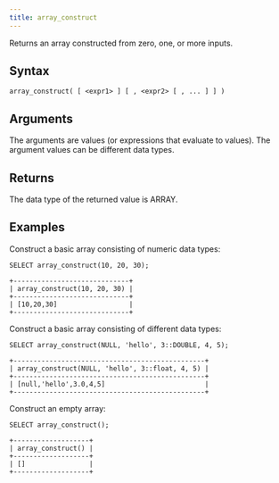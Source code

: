 ```yaml
---
title: array_construct
---
```


Returns an array constructed from zero, one, or more inputs.

## Syntax

```scopeql
array_construct( [ <expr1> ] [ , <expr2> [ , ... ] ] )
```

## Arguments

The arguments are values (or expressions that evaluate to values). The argument values can be different data types.

## Returns

The data type of the returned value is ARRAY.

## Examples

Construct a basic array consisting of numeric data types:

```scopeql
SELECT array_construct(10, 20, 30);
```

```
+-----------------------------+
| array_construct(10, 20, 30) |
+-----------------------------+
| [10,20,30]                  |
+-----------------------------+
```

Construct a basic array consisting of different data types:

```scopeql
SELECT array_construct(NULL, 'hello', 3::DOUBLE, 4, 5);
```

```
+------------------------------------------------+
| array_construct(NULL, 'hello', 3::float, 4, 5) |
+------------------------------------------------+
| [null,'hello',3.0,4,5]                         |
+------------------------------------------------+
```

Construct an empty array:

```scopeql
SELECT array_construct();
```

```
+-------------------+
| array_construct() |
+-------------------+
| []                |
+-------------------+
```
